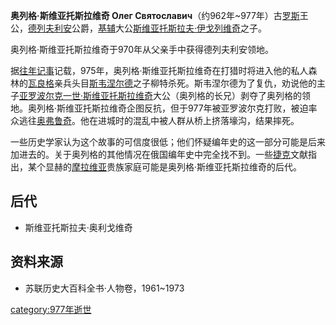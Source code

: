 '''奥列格·斯维亚托斯拉维奇 Олег Святославич'''（约962年~977年）古[[罗斯|罗斯]]王公，[[德列夫利安|德列夫利安]]公爵，[[基辅|基辅]]大公[[斯维亚托斯拉夫一世·伊戈列维奇|斯维亚托斯拉夫·伊戈列维奇]]之子。

奥列格·斯维亚托斯拉维奇于970年从父亲手中获得德列夫利安领地。

据[[往年记事|往年记事]]记载，975年，奥列格·斯维亚托斯拉维奇在打猎时将进入他的私人森林的[[瓦良格人|瓦良格]]亲兵头目[[斯韦涅尔德|斯韦涅尔德]]之子柳特杀死。斯韦涅尔德为了复仇，劝说他的主子[[亚罗波尔克一世·斯维亚托斯拉维奇|亚罗波尔克一世·斯维亚托斯拉维奇]]大公（奥列格的长兄）剥夺了奥列格的领地。奥列格·斯维亚托斯拉维奇企图反抗，但于977年被亚罗波尔克打败，被迫率众逃往[[奥弗鲁奇|奥弗鲁奇]]。他在进城时的混乱中被人群从桥上挤落壕沟，结果摔死。

一些历史学家认为这个故事的可信度很低；他们怀疑编年史的这一部分可能是后来加进去的。关于奥列格的其他情况在俄国编年史中完全找不到。一些[[捷克|捷克]]文献指出，某个显赫的[[摩拉维亚|摩拉维亚]]贵族家庭可能是奥列格·斯维亚托斯拉维奇的后代。

==后代==

*斯维亚托斯拉夫·奥利戈维奇

==资料来源==
*苏联历史大百科全书·人物卷，1961~1973

[[category:977年逝世|category:977年逝世]]